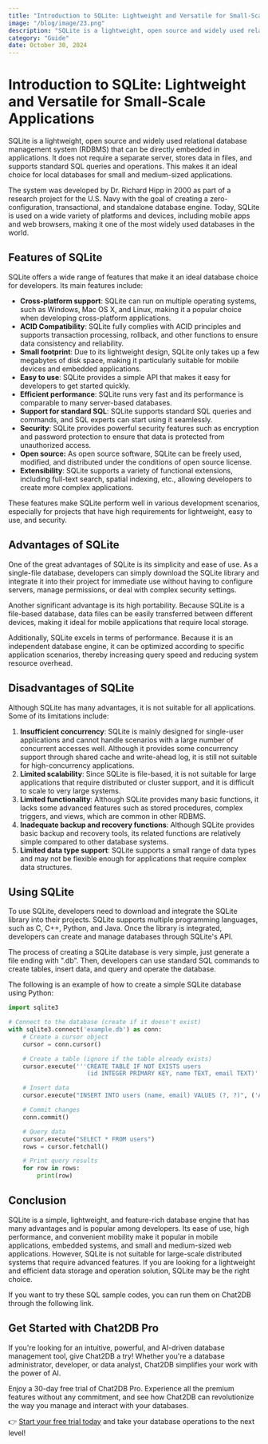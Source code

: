 ```yaml
---
title: "Introduction to SQLite: Lightweight and Versatile for Small-Scale Applications"
image: "/blog/image/23.png"
description: "SQLite is a lightweight, open source and widely used relational database management system (RDBMS) that can be directly embedded in applications."
category: "Guide"
date: October 30, 2024
---
```


# Introduction to SQLite: Lightweight and Versatile for Small-Scale Applications


<Authors date="October 30, 2024">
  <Author name="Aria Wells" link="https://chat2db.ai" />
</Authors>

SQLite is a lightweight, open source and widely used relational database management system (RDBMS) that can be directly embedded in applications. It does not require a separate server, stores data in files, and supports standard SQL queries and operations. This makes it an ideal choice for local databases for small and medium-sized applications.

The system was developed by Dr. Richard Hipp in 2000 as part of a research project for the U.S. Navy with the goal of creating a zero-configuration, transactional, and standalone database engine. Today, SQLite is used on a wide variety of platforms and devices, including mobile apps and web browsers, making it one of the most widely used databases in the world.

## Features of SQLite

SQLite offers a wide range of features that make it an ideal database choice for developers. Its main features include:

- **Cross-platform support**: SQLite can run on multiple operating systems, such as Windows, Mac OS X, and Linux, making it a popular choice when developing cross-platform applications.
- **ACID Compatibility**: SQLite fully complies with ACID principles and supports transaction processing, rollback, and other functions to ensure data consistency and reliability.
- **Small footprint**: Due to its lightweight design, SQLite only takes up a few megabytes of disk space, making it particularly suitable for mobile devices and embedded applications.
- **Easy to use**: SQLite provides a simple API that makes it easy for developers to get started quickly.
- **Efficient performance**: SQLite runs very fast and its performance is comparable to many server-based databases.
- **Support for standard SQL**: SQLite supports standard SQL queries and commands, and SQL experts can start using it seamlessly.
- **Security**: SQLite provides powerful security features such as encryption and password protection to ensure that data is protected from unauthorized access.
- **Open source:** As open source software, SQLite can be freely used, modified, and distributed under the conditions of open source license.
- **Extensibility**: SQLite supports a variety of functional extensions, including full-text search, spatial indexing, etc., allowing developers to create more complex applications.

These features make SQLite perform well in various development scenarios, especially for projects that have high requirements for lightweight, easy to use, and security.

## Advantages of SQLite

One of the great advantages of SQLite is its simplicity and ease of use. As a single-file database, developers can simply download the SQLite library and integrate it into their project for immediate use without having to configure servers, manage permissions, or deal with complex security settings.

Another significant advantage is its high portability. Because SQLite is a file-based database, data files can be easily transferred between different devices, making it ideal for mobile applications that require local storage.

Additionally, SQLite excels in terms of performance. Because it is an independent database engine, it can be optimized according to specific application scenarios, thereby increasing query speed and reducing system resource overhead.

## Disadvantages of SQLite

Although SQLite has many advantages, it is not suitable for all applications. Some of its limitations include:

1. **Insufficient concurrency**: SQLite is mainly designed for single-user applications and cannot handle scenarios with a large number of concurrent accesses well. Although it provides some concurrency support through shared cache and write-ahead log, it is still not suitable for high-concurrency applications.
2. **Limited scalability**: Since SQLite is file-based, it is not suitable for large applications that require distributed or cluster support, and it is difficult to scale to very large systems.
3. **Limited functionality**: Although SQLite provides many basic functions, it lacks some advanced features such as stored procedures, complex triggers, and views, which are common in other RDBMS.
4. **Inadequate backup and recovery functions**: Although SQLite provides basic backup and recovery tools, its related functions are relatively simple compared to other database systems.
5. **Limited data type support**: SQLite supports a small range of data types and may not be flexible enough for applications that require complex data structures.

## Using SQLite

To use SQLite, developers need to download and integrate the SQLite library into their projects. SQLite supports multiple programming languages, such as C, C++, Python, and Java. Once the library is integrated, developers can create and manage databases through SQLite's API.

The process of creating a SQLite database is very simple, just generate a file ending with ".db". Then, developers can use standard SQL commands to create tables, insert data, and query and operate the database.

The following is an example of how to create a simple SQLite database using Python:

```Python
import sqlite3

# Connect to the database (create if it doesn't exist)
with sqlite3.connect('example.db') as conn:
    # Create a cursor object
    cursor = conn.cursor()

    # Create a table (ignore if the table already exists)
    cursor.execute('''CREATE TABLE IF NOT EXISTS users 
                      (id INTEGER PRIMARY KEY, name TEXT, email TEXT)''')

    # Insert data
    cursor.execute("INSERT INTO users (name, email) VALUES (?, ?)", ('AI Enthusiast', 'ai@email.com'))

    # Commit changes
    conn.commit()

    # Query data
    cursor.execute("SELECT * FROM users")
    rows = cursor.fetchall()

    # Print query results
    for row in rows:
        print(row)
```

## Conclusion

SQLite is a simple, lightweight, and feature-rich database engine that has many advantages and is popular among developers. Its ease of use, high performance, and convenient mobility make it popular in mobile applications, embedded systems, and small and medium-sized web applications. However, SQLite is not suitable for large-scale distributed systems that require advanced features. If you are looking for a lightweight and efficient data storage and operation solution, SQLite may be the right choice.

If you want to try these SQL sample codes, you can run them on Chat2DB through the following link.

## Get Started with Chat2DB Pro

If you're looking for an intuitive, powerful, and AI-driven database management tool, give Chat2DB a try! Whether you're a database administrator, developer, or data analyst, Chat2DB simplifies your work with the power of AI.

Enjoy a 30-day free trial of Chat2DB Pro. Experience all the premium features without any commitment, and see how Chat2DB can revolutionize the way you manage and interact with your databases.

👉 [Start your free trial today](https://chat2db.ai/pricing) and take your database operations to the next level!
